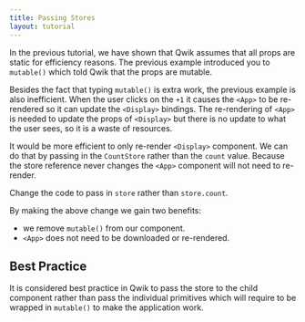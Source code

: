 ```yaml
---
title: Passing Stores
layout: tutorial
---
```


In the previous tutorial, we have shown that Qwik assumes that all props are static for efficiency reasons. The previous example introduced you to `mutable()` which told Qwik that the props are mutable. 

Besides the fact that typing `mutable()` is extra work, the previous example is also inefficient. When the user clicks on the `+1` it causes the `<App>` to be re-rendered so it can update the `<Display>` bindings. The re-rendering of `<App>` is needed to update the props of `<Display>` but there is no update to what the user sees, so it is a waste of resources.

It would be more efficient to only re-render `<Display>` component. We can do that by passing in the `CountStore` rather than the `count` value. Because the store reference never changes the `<App>` component will not need to re-render.

Change the code to pass in `store` rather than `store.count`.

By making the above change we gain two benefits:
- we remove `mutable()` from our component.
- `<App>` does not need to be downloaded or re-rendered.

## Best Practice

It is considered best practice in Qwik to pass the store to the child component rather than pass the individual primitives which will require to be wrapped in `mutable()` to make the application work.
